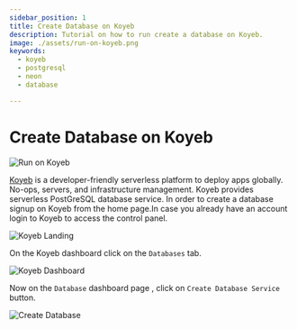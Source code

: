 ```yaml
---
sidebar_position: 1
title: Create Database on Koyeb
description: Tutorial on how to run create a database on Koyeb.
image: ./assets/run-on-koyeb.png
keywords:
  - koyeb
  - postgresql
  - neon
  - database

---
```


# Create Database on Koyeb

![Run on Koyeb](./assets/run-on-koyeb.png "Run on Koyeb")

[Koyeb](https://www.koyeb.com/) is a developer-friendly serverless platform to deploy apps globally. No-ops, servers, and infrastructure management.
Koyeb provides serverless PostGreSQL database service. In order to create a database signup on Koyeb from the home page.In case you already have an
account login to Koyeb to access the control panel.

![Koyeb Landing](./assets/koyeb_landing.png "Koyeb Landing Page")


On the Koyeb dashboard click on the `Databases` tab.

![Koyeb Dashboard](./assets/koyeb_dashboard.png "Koyeb Dashboard")


Now on the `Database` dashboard page , click on `Create Database Service` button.

![Create Database](./assets/create_postgres_database.png "Create Database")

